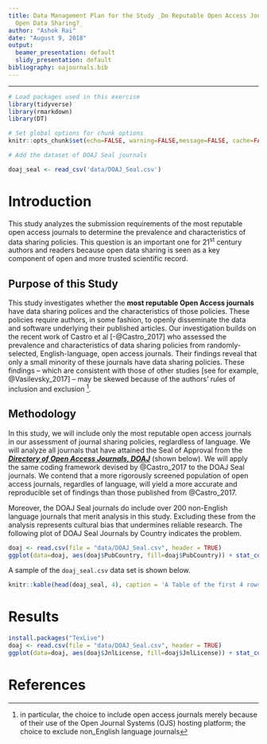 ```yaml
---
title: Data Management Plan for the Study _Do Reputable Open Access Journals Require
  Open Data Sharing?_
author: "Ashok Rai"
date: "August 9, 2018"
output:
  beamer_presentation: default
  slidy_presentation: default
bibliography: oajournals.bib
---
```


*****

```r

# Load packages used in this exercise
library(tidyverse)
library(rmarkdown)
library(DT)
```

```r
# Set global options for chunk options
knitr::opts_chunk$set(echo=FALSE, warning=FALSE,message=FALSE, cache=FALSE)
```

```r
# Add the dataset of DOAJ Seal journals

doaj_seal <- read_csv('data/DOAJ_Seal.csv')

```

# Introduction

This study analyzes the submission requirements of the most reputable open access journals to determine the prevalence and characteristics of data sharing policies. This question is an important one for 21^st^ century authors and readers because open data sharing is seen as a key component of open and more trusted scientific record.

## Purpose of this Study

This study investigates whether the **most reputable Open Access journals** have data sharing polices and the characteristics of those policies. These policies require authors, in some fashion, to openly disseminate the data and software underlying their published articles. 
Our investigation builds on the recent work of Castro et al [-@Castro_2017] who assessed the prevalence and characteristics of data sharing policies from randomly-selected, English-language, open access journals. Their findings reveal that only a small minority of these journals have data sharing policies. These findings -- which are consistent with those of other studies [see for example, @Vasilevsky_2017] -- may be skewed because of the authors' rules of inclusion and exclusion ^[in particular, the choice to include open access journals merely because of their use of the Open Journal Systems (OJS) hosting platform; the choice to exclude non_English language journals].


## Methodology

In this study, we will include only the most reputable open access journals in our assessment  of journal sharing policies, reglardless of language. We will analyze all journals that have attained the Seal of Approval from the [_**Directory of Open Access Journals, DOAJ**_](http://doaj.org) (shown below). We will apply the same coding framework devised by @Castro_2017 to the DOAJ Seal journals. We contend that a more rigorously screened population of open access journals, regardles of language, will yield a more accurate and reproducible set of findings than those published from @Castro_2017.

Moreover, the DOAJ Seal journals do include over 200 non-English language journals that merit analysis in this study. Excluding these from the analysis represents cultural bias that undermines reliable research. The following plot of DOAJ Seal Journals by Country indicates the problem.

```r

doaj <- read.csv(file = "data/DOAJ_Seal.csv", header = TRUE)
ggplot(data=doaj, aes(doaj$PubCountry, fill=doaj$PubCountry)) + stat_count() + labs(x="Country", y="Count") + theme(axis.text.x = element_text(angle = 45, vjust = 1, hjust=1))
```


A sample of the `doaj_seal.csv` data set is shown below.  

```r
knitr::kable(head(doaj_seal, 4), caption = 'A Table of the first 4 rows of the DOAJ Seal data.')
```

# Results

```r
install.packages("TexLive")
doaj <- read.csv(file = "data/DOAJ_Seal.csv", header = TRUE)
ggplot(data=doaj, aes(doaj$JnlLicense, fill=doaj$JnlLicense)) + stat_count() + labs(x="License", y="Count", title = "DOAJ Seal by Country") 
```

# References
